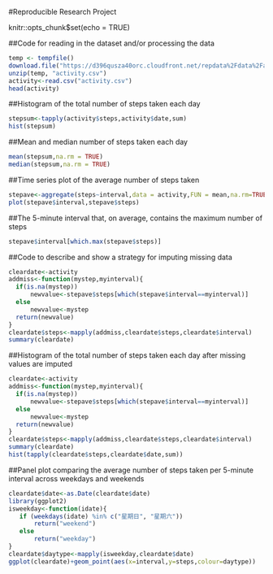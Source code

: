 #Reproducible Research Project

knitr::opts_chunk$set(echo = TRUE)

##Code for reading in the dataset and/or processing the data
```{R}
temp <- tempfile()
download.file("https://d396qusza40orc.cloudfront.net/repdata%2Fdata%2Factivity.zip", destfile = temp )
unzip(temp, "activity.csv")
activity<-read.csv("activity.csv")
head(activity)
```

##Histogram of the total number of steps taken each day
```{R}
stepsum<-tapply(activity$steps,activity$date,sum)
hist(stepsum)
```

##Mean and median number of steps taken each day
```{R}
mean(stepsum,na.rm = TRUE)
median(stepsum,na.rm = TRUE)
```

##Time series plot of the average number of steps taken
```{R}
stepave<-aggregate(steps~interval,data = activity,FUN = mean,na.rm=TRUE)
plot(stepave$interval,stepave$steps)
```

##The 5-minute interval that, on average, contains the maximum number of steps
```{R}
stepave$interval[which.max(stepave$steps)]
```

##Code to describe and show a strategy for imputing missing data
```{R}
cleardate<-activity
addmiss<-function(mystep,myinterval){
  if(is.na(mystep))
      newvalue<-stepave$steps[which(stepave$interval==myinterval)]
  else
      newvalue<-mystep
  return(newvalue)
}
cleardate$steps<-mapply(addmiss,cleardate$steps,cleardate$interval)
summary(cleardate)
```

##Histogram of the total number of steps taken each day after missing values are imputed
```{R}
cleardate<-activity
addmiss<-function(mystep,myinterval){
  if(is.na(mystep))
      newvalue<-stepave$steps[which(stepave$interval==myinterval)]
  else
      newvalue<-mystep
  return(newvalue)
}
cleardate$steps<-mapply(addmiss,cleardate$steps,cleardate$interval)
summary(cleardate)
hist(tapply(cleardate$steps,cleardate$date,sum))
```

##Panel plot comparing the average number of steps taken per 5-minute interval across weekdays and weekends
```{R}
cleardate$date<-as.Date(cleardate$date)
library(ggplot2)
isweekday<-function(idate){
   if (weekdays(idate) %in% c("星期日", "星期六"))
       return("weekend")
   else
       return("weekday")
}
cleardate$daytype<-mapply(isweekday,cleardate$date)
ggplot(cleardate)+geom_point(aes(x=interval,y=steps,colour=daytype))
```
